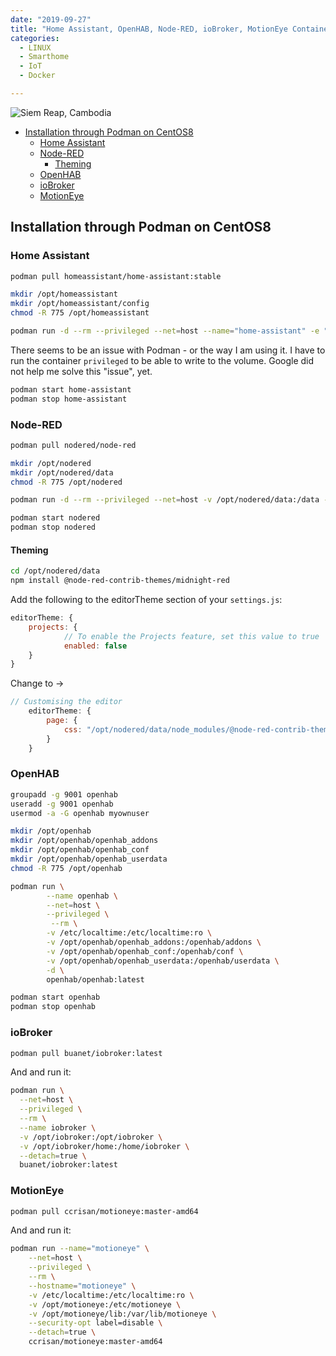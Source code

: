 ```yaml
---
date: "2019-09-27"
title: "Home Assistant, OpenHAB, Node-RED, ioBroker, MotionEye Containerized"
categories:
  - LINUX
  - Smarthome
  - IoT
  - Docker

---
```


![Siem Reap, Cambodia](./photo-kt443t6d_64hdh43hfh6dgjdfhg4_d.jpg)



<!-- TOC -->

- [Installation through Podman on CentOS8](#installation-through-podman-on-centos8)
    - [Home Assistant](#home-assistant)
    - [Node-RED](#node-red)
        - [Theming](#theming)
    - [OpenHAB](#openhab)
    - [ioBroker](#iobroker)
    - [MotionEye](#motioneye)

<!-- /TOC -->


## Installation through Podman on CentOS8


### Home Assistant


```bash
podman pull homeassistant/home-assistant:stable
```


```bash
mkdir /opt/homeassistant
mkdir /opt/homeassistant/config
chmod -R 775 /opt/homeassistant
```


```bash
podman run -d --rm --privileged --net=host --name="home-assistant" -e "TZ=Europe/Berlin" -v /opt/homeassistant/config:/config homeassistant/home-assistant:stable
```


There seems to be an issue with Podman - or the way I am using it. I have to run the container `privileged` to be able to write to the volume. Google did not help me solve this "issue", yet.


```bash
podman start home-assistant
podman stop home-assistant
```


### Node-RED


```bash
podman pull nodered/node-red
```


```bash
mkdir /opt/nodered
mkdir /opt/nodered/data
chmod -R 775 /opt/nodered
```


```bash
podman run -d --rm --privileged --net=host -v /opt/nodered/data:/data --name nodered nodered/node-red
```


```bash
podman start nodered
podman stop nodered
```


#### Theming

```bash
cd /opt/nodered/data
npm install @node-red-contrib-themes/midnight-red
```

Add the following to the editorTheme section of your `settings.js`:


```js
editorTheme: {
    projects: {
            // To enable the Projects feature, set this value to true
            enabled: false
    }
}
```

Change to ->

```js
// Customising the editor
    editorTheme: {
        page: {
            css: "/opt/nodered/data/node_modules/@node-red-contrib-themes/midnight-red/theme.css"
        }
    }
```




### OpenHAB


```bash
groupadd -g 9001 openhab
useradd -g 9001 openhab
usermod -a -G openhab myownuser
```


```bash
mkdir /opt/openhab
mkdir /opt/openhab/openhab_addons
mkdir /opt/openhab/openhab_conf
mkdir /opt/openhab/openhab_userdata
chmod -R 775 /opt/openhab
```


```bash
podman run \
        --name openhab \
        --net=host \
        --privileged \
         --rm \
        -v /etc/localtime:/etc/localtime:ro \
        -v /opt/openhab/openhab_addons:/openhab/addons \
        -v /opt/openhab/openhab_conf:/openhab/conf \
        -v /opt/openhab/openhab_userdata:/openhab/userdata \
        -d \
        openhab/openhab:latest
```


```bash
podman start openhab
podman stop openhab
```




### ioBroker


```bash
podman pull buanet/iobroker:latest
```

And and run it:


```bash
podman run \
  --net=host \
  --privileged \
  --rm \
  --name iobroker \
  -v /opt/iobroker:/opt/iobroker \
  -v /opt/iobroker/home:/home/iobroker \
  --detach=true \
  buanet/iobroker:latest
```




### MotionEye


```bash
podman pull ccrisan/motioneye:master-amd64
```

And and run it:


```bash
podman run --name="motioneye" \
    --net=host \
    --privileged \
    --rm \
    --hostname="motioneye" \
    -v /etc/localtime:/etc/localtime:ro \
    -v /opt/motioneye:/etc/motioneye \
    -v /opt/motioneye/lib:/var/lib/motioneye \
    --security-opt label=disable \
    --detach=true \
    ccrisan/motioneye:master-amd64
```